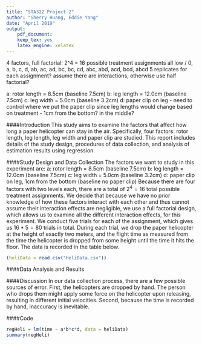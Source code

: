```yaml
---
title: "STA322 Project 2"
author: "Sherry Huang, Eddie Yang"
date: "April 2019"
output:
    pdf_document:
    keep_tex: yes
    latex_engine: xelatex
---
```


4 factors, full factorial: 2^4 = 16 possible treatment assignments
all low / 0, a, b, c, d, ab, ac, ad, bc, bc, cd, abc, abd, acd, bcd, abcd
5 replicates for each assignment? assume there are interactions, otherwise use half factorial?

a: rotor length = 8.5cm (baseline 7.5cm)
b: leg length = 12.0cm (baseline 7.5cm)
c: leg width = 5.0cm (baseline 3.2cm)
d: paper clip on leg - need to control where we put the paper clip since leg lengths would change based on treatment - 1cm from the bottom? in the middle?

####Introduction
  This study aims to examine the factors that affect how long a paper helicopter can stay in the air. Specifically, four factors: rotor length, leg length, leg width and paper clip are studied. This report includes details of the study design, procedures of data collection, and analysis of estimation results using regression.
  
####Study Design and Data Collection
  The factors we want to study in this experiment are:
    a: rotor length = 8.5cm (baseline 7.5cm)
    b: leg length = 12.0cm (baseline 7.5cm)
    c: leg width = 5.0cm (baseline 3.2cm)
    d: paper clip on leg, 1cm from the bottom (baseline no paper clip)
  Because there are four factors with two levels each, there are a total of $2^4 = 16$ total possible treatment assignments. We decide that because we have no prior knowledge of how these factors interact with each other and thus cannot assume their interaction effects are negligible, we use a full factorial design, which allows us to examine all the different interaction effects, for this experiment. We conduct five trials for each of the assignment, which gives us $16 * 5 = 80$ trials in total.
  During each trial, we drop the paper helicopter at the height of exactly two meters, and the flight time as measured from the time the helicopter is dropped from some height until the time it hits the floor. The data is recorded in the table below.
  
```r
(heliData = read.csv("HeliData.csv"))
```
  
####Data Analysis and Results
  
####Discussion
  In our data collection process, there are a few possible sources of error. First, the helicopters are dropped by hand. The person who drops them might apply some force on the helicopter upon releasing, resulting in different initial velocities. Second, because the time is recorded by hand, inaccuracy is inevitable.
  
####Code
```r
regHeli = lm(time ~ a*b*c*d, data = heliData)
summary(regHeli)
```

  